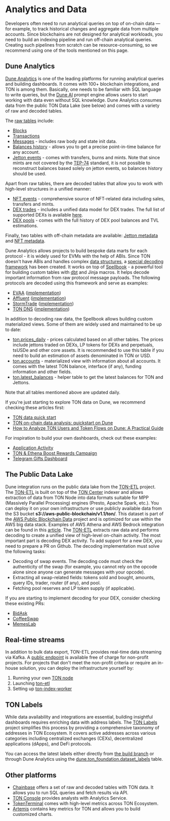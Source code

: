 
# Analytics and Data

Developers often need to run analytical queries on top of on-chain data — for example, to track historical changes and aggregate data from multiple accounts.
Since blockchains are not designed for analytical workloads, you need to build an indexing pipeline and run off-chain analytical queries. Creating such pipelines
from scratch can be resource-consuming, so we recommend using one of the tools mentioned on this page.

## Dune Analytics

[Dune Analytics](https://dune.com/) is one of the leading platforms for running analytical queries and building dashboards. It comes with
100+ blockchain integrations, and TON is among them. Basically, one needs to be familiar with SQL language to
write queries, but the [Dune AI](https://docs.dune.com/learning/how-tos/dune-ai-prompt-engineering) prompt engine allows
users to start working with data even without SQL knowledge. Dune Analytics consumes data from the public TON Data Lake (see below)
and comes with a variety of raw and decoded tables.

The [raw tables](https://dune.com/queries?category=canonical&namespace=ton) include:
- [Blocks](https://docs.dune.com/data-catalog/ton/blocks)
- [Transactions](https://docs.dune.com/data-catalog/ton/transactions)
- [Messages](https://docs.dune.com/data-catalog/ton/messages) - includes raw body and state init data.
- [Balances history](https://docs.dune.com/data-catalog/ton/balances_history) - allows you to get a precise point-in-time balance for any account.
- [Jetton events](https://docs.dune.com/data-catalog/ton/jetton_events) - comes with transfers, burns and mints. Note that since mints
are not covered by the [TEP-74](https://github.com/ton-blockchain/TEPs/blob/master/text/0074-jettons-standard.md) standard, it is not possible
to reconstruct balances based solely on jetton events, so balances history should be used.

Apart from raw tables, there are decoded tables that allow you to work with high-level structures in a unified manner:
- [NFT events](https://dune.com/queries?category=canonical&namespace=ton&id=ton.nft_events) - comprehensive source of NFT-related data including
sales, transfers and mints.
- [DEX trades](https://docs.dune.com/data-catalog/ton/dex_trades) - includes a unified data model for DEX trades. The full list of
supported DEXs is available [here](https://github.com/ton-studio/ton-etl/blob/main/datalake/README.md#dex-trades).
- [DEX pools](https://docs.dune.com/data-catalog/ton/dex_pools) - comes with the full history of DEX pool balances and TVL estimations.

Finally, two tables with off-chain metadata are available: [Jetton metadata](https://docs.dune.com/data-catalog/ton/jetton_metadata) and
[NFT metadata](https://dune.com/queries?category=canonical&namespace=ton&id=ton.nft_metadata).

Dune Analytics allows projects to build bespoke data marts for each protocol - it is widely used for EVMs with the help of ABIs.
Since TON doesn't have ABIs and handles complex [data structures](/v3/documentation/data-formats/cells/overview/), a [special
decoding framework](https://github.com/duneanalytics/spellbook/blob/main/dbt_subprojects/daily_spellbook/macros/project/ton/README.md)
has been created. It works on top of [Spellbook](https://github.com/duneanalytics/spellbook) - a powerful tool for building
custom tables with [dbt](https://github.com/dbt-labs/dbt-core) and Jinja macros. It helps decode important
information from raw protocol message payloads. The following protocols are decoded using this framework and serve
as examples:
- [EVAA](https://dune.com/queries?category=abstraction&namespace=evaa) ([implementation](https://github.com/duneanalytics/spellbook/tree/main/dbt_subprojects/daily_spellbook/models/evaa/ton))
- [Affluent](https://dune.com/queries?category=abstraction&namespace=affluent) ([implementation](https://github.com/duneanalytics/spellbook/tree/main/dbt_subprojects/daily_spellbook/models/affluent/ton))
- [StormTrade](https://dune.com/queries?category=abstraction&namespace=stormtrade) ([implementation](https://github.com/duneanalytics/spellbook/tree/main/dbt_subprojects/daily_spellbook/models/stormtrade/ton))
- [TON DNS](https://dune.com/queries?category=abstraction&namespace=dns_ton) ([implementation](https://github.com/duneanalytics/spellbook/tree/main/dbt_subprojects/daily_spellbook/models/ton/dns))

In addition to decoding raw data, the Spellbook allows building custom materialized views. Some of them are widely used and maintained
to be up to date:
- [ton.prices_daily](https://dune.com/queries?category=abstraction&namespace=ton&id=ton.prices_daily) - prices calculated based on all other tables. The prices include jettons traded on DEXs, LP tokens for DEXs and perpetuals, tsUSDe and other core assets.
It is recommended to use this table if you need to build an estimation of assets denominated in TON or USD.
- [ton.accounts](https://dune.com/queries?category=abstraction&namespace=ton&id=ton.accounts) - materialized view with
information about all accounts. It comes with the latest TON balance, interface (if any), funding information and other fields.
- [ton.latest_balances](https://dune.com/queries?category=abstraction&namespace=ton&id=ton.latest_balances) - helper table to
get the latest balances for TON and Jettons.

Note that all tables mentioned above are updated daily.

If you're just starting to explore TON data on Dune, we recommend checking these articles first:
- [TON data quick start](https://dune.com/ton_foundation/ton-quick-start)
- [TON on-chain data analysis: quickstart on Dune](https://blog.ton.org/ton-on-chain-data-analysis-dune)
- [How to Analyze TON Users and Token Flows on Dune: A Practical Guide](https://blog.ton.org/how-to-analyze-ton-users-and-token-flows-on-dune)

For inspiration to build your own dashboards, check out these examples:
- [Application Activity](https://dune.com/ton_foundation/application-activity)
- [TON & Ethena Boost Rewards Campaign](https://dune.com/ton_foundation/tonandethena-staking-rewards-campaign)
- [Telegram Gifts Dashboard](https://dune.com/rdmcd/telegram-gifts)

## The Public Data Lake

Dune integration runs on the public data lake from the [TON-ETL](https://github.com/re-doubt/ton-etl/blob/main/datalake/README.md) project.
The [TON-ETL](https://github.com/re-doubt/ton-etl/blob/main/datalake/README.md) is built on top of the [TON Center](https://github.com/toncenter) indexer
and allows extraction of data from TON Node into data formats suitable for MPP (Massively Parallel Processing) engines (Presto, Apache Spark, etc.).
You can deploy it on your own infrastructure or use publicly available data from the S3 bucket **s3://aws-public-blockchain/v1.1/ton/**.
This dataset is part of the [AWS Public Blockchain Data](https://registry.opendata.aws/aws-public-blockchain/) project and
is optimized for use within the AWS big data stack. Examples of AWS Athena and AWS Bedrock integration can be found
in this [article](https://repost.aws/articles/AR3ABC81yvTPW2ktfHiHPWIA/new-dataset-added-to-the-aws-public-blockchain-data-ton-the-open-network).
The [TON-ETL](https://github.com/re-doubt/ton-etl/blob/main/datalake/README.md) extracts raw data and performs decoding
to create a unified view of high-level on-chain activity. The most important part is decoding DEX activity. To add support
for a new DEX, you need to prepare a PR on Github. The decoding implementation must solve the following tasks:
- Decoding of swap events. The decoding code must check the authenticity of the swap (for example, you cannot rely on the opcode alone since anyone can generate messages with your opcode).
- Extracting all swap-related fields: tokens sold and bought, amounts, query IDs, trader, router (if any), and pool.
- Fetching pool reserves and LP token supply (if applicable).

If you are starting to implement decoding for your DEX, consider checking these existing PRs:
- [BidAsk](https://github.com/ton-studio/ton-etl/pull/186)
- [CoffeeSwap](https://github.com/ton-studio/ton-etl/pull/171/files)
- [MemesLab](https://github.com/ton-studio/ton-etl/pull/144)

## Real-time streams

In addition to bulk data export, TON-ETL provides real-time data streaming via Kafka. A [public endpoint](https://github.com/ton-studio/ton-etl/blob/main/datalake/README.md#near-real-time--data-streaming-via-pulic-kafka-topics) is available free of charge for non-profit projects. For projects that don't meet the non-profit criteria or require an in-house solution, you can deploy the infrastructure yourself by:

1. Running your own [TON node](/v3/documentation/nodes/overview)
2. Launching [ton-etl](https://github.com/re-doubt/ton-etl/blob/main/README.md)
3. Setting up [ton-index-worker](https://github.com/ton-studio/ton-index-worker)

## TON Labels

While data availability and integrations are essential, building insightful dashboards requires enriching data with address labels.
The [TON Labels](https://github.com/ton-studio/ton-labels) project simplifies this process by providing a comprehensive taxonomy
of addresses in TON Ecosystem. It covers active addresses across various categories including centralized exchanges (CEXs),
decentralized applications (dApps), and DeFi protocols.

You can access the latest labels either directly from [the build branch](https://github.com/ton-studio/ton-labels/blob/build/assets.json)
or through Dune Analytics using the [dune.ton_foundation.dataset_labels](https://dune.com/queries?category=uploaded_data&id=dune.ton_foundation.dataset_labels) table.

## Other platforms

- [Chainbase](https://docs.chainbase.com/catalog/Ton/Overview) offers a set of raw and decoded tables with TON data. It allows you to run SQL queries and fetch results via API.
- [TON Console](https://docs.tonconsole.com/tonconsole/analytics) provides analysts with Analytics Service.
- [TokenTerminal](https://tokenterminal.com/explorer/projects/the-open-network) comes with high-level metrics across TON Ecosystem.
- [Artemis](https://app.artemisanalytics.com/project/ton?from=projects) contains key metrics for TON and allows you to build customized charts.

<Feedback />


